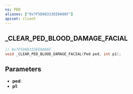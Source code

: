 ```yaml
---
ns: PED
aliases: ["0x7F5D88333EE8A86F"]
apiset: client
---
```

## _CLEAR_PED_BLOOD_DAMAGE_FACIAL

```c
// 0x7F5D88333EE8A86F
void _CLEAR_PED_BLOOD_DAMAGE_FACIAL(Ped ped, int p1);
```


## Parameters
* **ped**:
* **p1**:
